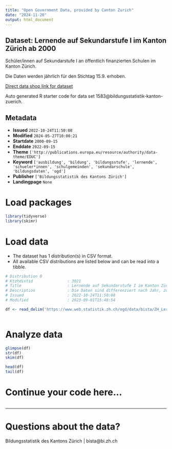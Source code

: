 ```yaml
---
title: "Open Government Data, provided by Canton Zurich"
date: "2024-11-20"
output: html_document
---
```


## Dataset: Lernende auf Sekundarstufe I im Kanton Zürich ab 2000

Schüler/innen auf Sekundarstufe I an öffentlich finanzierten Schulen im Kanton Zürich.

Die Daten werden jährlich für den Stichtag 15.9. erhoben.

[Direct data shop link for dataset](https://www.zh.ch/de/politik-staat/statistik-daten/datenkatalog.html#/datasets/1583@bildungsstatistik-kanton-zuerich)

Auto generated R starter code for data set 1583@bildungsstatistik-kanton-zuerich.

## Metadata

- **Issued** `2022-10-24T11:50:08`
- **Modified** `2024-05-27T10:00:21`
- **Startdate** `2000-09-15`
- **Enddate** `2022-09-15`
- **Theme** `['http://publications.europa.eu/resource/authority/data-theme/EDUC']`
- **Keyword** `['ausbildung', 'bildung', 'bildungsstufe', 'lernende', 'schueler*innen', 'schulgemeinden', 'sekundarschule', 'bildungsdaten', 'ogd']`
- **Publisher** `['Bildungsstatistik des Kantons Zürich']`
- **Landingpage** `None`


# Load packages

```r

library(tidyverse)
library(skimr)

```

# Load data

-   The dataset has 1 distribution(s) in CSV format.
-   All available CSV distributions are listed below and can be read into a tibble.

```r

# Distribution 0
# Ktzhdistid               : 3021
# Title                    : Lernende auf Sekundarstufe I im Kanton Zürich ab 2000
# Description              : Die Daten sind differenziert nach Jahr, zuständiger Schulgemeinde und Sek-Anforderungstyp. Bei Zellen kleiner 5 wird nur der Wert "1-5" ausgewiesen. Jahr: Das Jahr ist jeweils das Kalenderjahr der Erhebung, wobei der Stichtag der 15.9. ist. Die Daten für das Jahr 2022 sind somit im Schuljahr 2022/23 erhoben worden und zeigen den Datenstand am 15. September 2022. Schulgemeinde: Hier wir die zuständige Schulgemeinde dargestellt. Das ist üblicherweise die Schulgemeinde des Wohnort. Es entspricht aber nicht in jedem Fall der Schulgemeinde des Schulstandorts der effektiv besucht wird. Anforderungstyp: In absteigender Reihenfolge sind dies: Mittelschule, Sekundarschule A, Sekundarschule B, Sekundarschule C, besondere Klassen, Heim-/Sonderschulung. Anzahl: Anzahl der Schülerinnen und Schüler mit der entsprechenden Merkmalskombination.
# Issued                   : 2022-10-24T11:50:08
# Modified                 : 2023-09-01T15:48:54

df <- read_delim('https://www.web.statistik.zh.ch/ogd/data/bista/ZH_Lernende_Sekundarstufe_I_Anforderungstyp.csv')



```

# Analyze data

```r

glimpse(df)
str(df)
skim(df)

head(df)
tail(df)

```

# Continue your code here...

```r

```

------------------------------------------------------------------------

# Questions about the data?

Bildungsstatistik des Kantons Zürich | bista@bi.zh.ch
